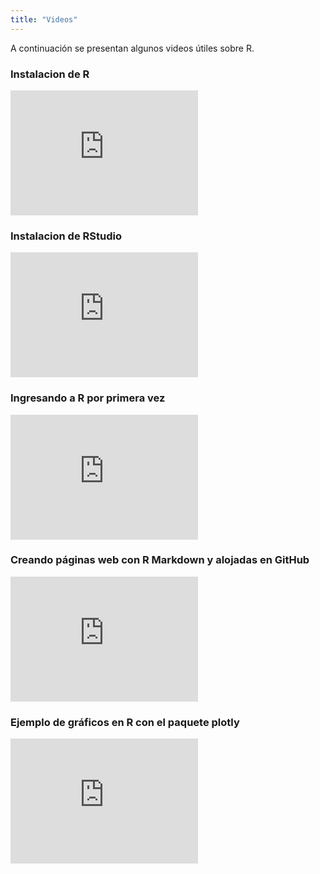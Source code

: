 ```yaml
---
title: "Videos"
---
```


A continuación se presentan algunos videos útiles sobre R.

### Instalacion de R

<p><iframe width="300" height="200" src="https://www.youtube.com/embed/rzw1E6HxBFY" frameborder="0" allowfullscreen=""></iframe></p>

### Instalacion de RStudio

<p><iframe width="300" height="200" src="https://www.youtube.com/embed/Ifj_WNtFyK8" frameborder="0" allowfullscreen=""></iframe></p>

### Ingresando a R por primera vez

<p><iframe width="300" height="200" src="https://www.youtube.com/embed/s5P174X-Qe4" frameborder="0" allowfullscreen=""></iframe></p>

### Creando páginas web con R Markdown y alojadas en GitHub

<p><iframe width="300" height="200" src="https://www.youtube.com/embed/JxsreeFsu8g" frameborder="0" allowfullscreen=""></iframe></p>

### Ejemplo de gráficos en R con el paquete plotly

<p><iframe width="300" height="200" src="https://www.youtube.com/embed/F7_mMS0A-es" frameborder="0" allowfullscreen=""></iframe></p>


